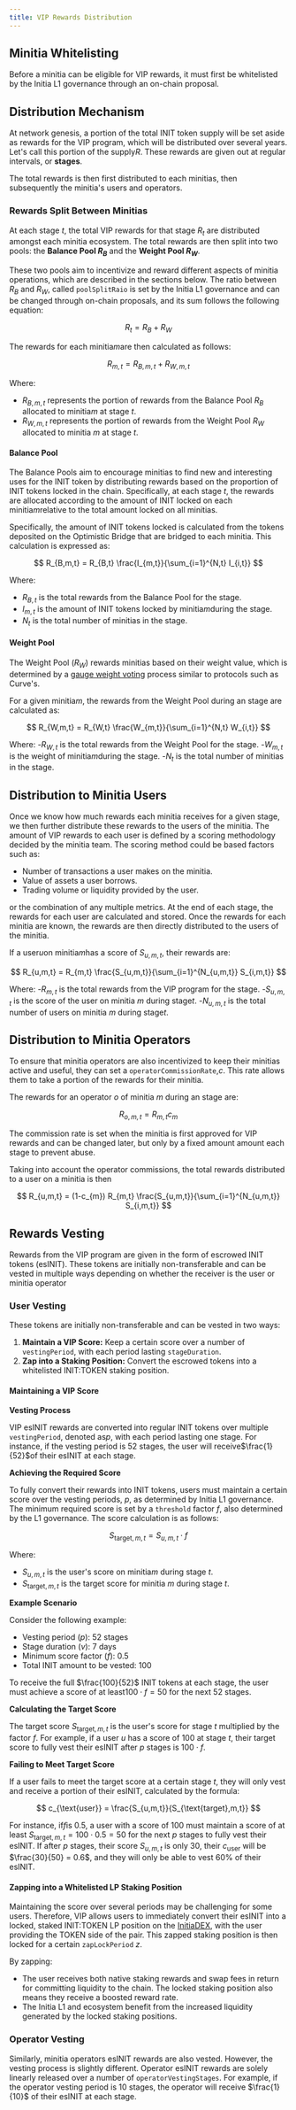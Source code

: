 ```yaml
---
title: VIP Rewards Distribution
---
```


## Minitia Whitelisting

Before a minitia can be eligible for VIP rewards, it must first be whitelisted by the Initia L1 governance through an on-chain proposal.


## Distribution Mechanism

At network genesis, a portion of the total INIT token supply will be set aside as rewards for the VIP program, which will be distributed over several years. Let's call this portion of the supply$R$. These rewards are given out at regular intervals, or **stages**.

The total rewards is then first distributed to each minitias, then subsequently the minitia's users and operators.

### Rewards Split Between Minitias

At each stage $t$, the total VIP rewards for that stage $R_t$ are distributed amongst each minitia ecosystem. The total rewards are then split into two pools: the **Balance Pool $R_B$** and the **Weight Pool $R_W$**.

These two pools aim to incentivize and reward different aspects of minitia operations, which are described in the sections below. The ratio between $R_B$ and $R_W$, called `poolSplitRaio` is set by the Initia L1 governance and can be changed through on-chain proposals, and its sum follows the following equation:

$$
R_t = R_B + R_W
$$

The rewards for each minitia$m$are then calculated as follows:

$$
R_{m,t} = R_{B,m,t} + R_{W,m,t}
$$

Where:
-	$R_{B,m,t}$ represents the portion of rewards from the Balance Pool $R_B$ allocated to minitia$m$ at stage $t$.
-	$R_{W,m,t}$ represents the portion of rewards from the Weight Pool $R_W$ allocated to minitia $m$ at stage $t$.

#### Balance Pool

The Balance Pools aim to encourage minitias to find new and interesting uses for the INIT token by distributing rewards based on the proportion of INIT tokens locked in the chain. Specifically, at each stage $t$, the rewards are allocated according to the amount of INIT locked on each minitia$m$relative to the total amount locked on all minitias. 

Specifically, the amount of INIT tokens locked is calculated from the tokens deposited on the Optimistic Bridge that are bridged to each minitia. This calculation is expressed as:

$$
R_{B,m,t} = R_{B,t} \frac{I_{m,t}}{\sum_{i=1}^{N,t} I_{i,t}}
$$

Where:
-	$R_{B,t}$ is the total rewards from the Balance Pool for the stage.
-	$I_{m,t}$ is the amount of INIT tokens locked by minitia$m$during the stage.
-	$N_{t}$ is the total number of minitias in the stage.

#### Weight Pool

The Weight Pool ($R_W$) rewards minitias based on their weight value, which is determined by a [gauge weight voting](/home/getting-started/vested-interest-program/gauges) process similar to protocols such as Curve's. 

For a given minitia$m$, the rewards from the Weight Pool during an stage are calculated as:

$$
R_{W,m,t} = R_{W,t} \frac{W_{m,t}}{\sum_{i=1}^{N,t} W_{i,t}}
$$

Where:
-$R_{W,t}$ is the total rewards from the Weight Pool for the stage.
-$W_{m,t}$ is the weight of minitia$m$during the stage.
-$N_{t}$ is the total number of minitias in the stage.

## Distribution to Minitia Users

Once we know how much rewards each minitia receives for a given stage, we then further distribute these rewards to the users of the minitia. The amount of VIP rewards to each user is defined by a scoring methodology decided by the minitia team. The scoring method could be based factors such as:

- Number of transactions a user makes on the minitia.
- Value of assets a user borrows.
- Trading volume or liquidity provided by the user.

or the combination of any multiple metrics. At the end of each stage, the rewards for each user are calculated and stored. Once the rewards for each minitia are known, the rewards are then directly distributed to the users of the minitia.

If a user$u$on minitia$m$has a score of $S_{u,m,t}$, their rewards are:

$$
R_{u,m,t} = R_{m,t} \frac{S_{u,m,t}}{\sum_{i=1}^{N_{u,m,t}} S_{i,m,t}}
$$

Where:
-$R_{m,t}$ is the total rewards from the VIP program for the stage.
-$S_{u,m,t}$ is the score of the user on minitia $m$ during stage$t$.
-$N_{u,m,t}$ is the total number of users on minitia $m$ during stage$t$.


## Distribution to Minitia Operators

To ensure that minitia operators are also incentivized to keep their minitias active and useful, they can set a `operatorCommissionRate`,$c$. This rate allows them to take a portion of the rewards for their minitia.

The rewards for an operator $o$ of minitia $m$ during an stage are:

$$
R_{o,m,t} = R_{m,t} c_{m}
$$

The commission rate is set when the minitia is first approved for VIP rewards and can be changed later, but only by a fixed amount amount each stage to prevent abuse.

Taking into account the operator commissions, the total rewards distributed to a user on a minitia  is then

$$
R_{u,m,t} = (1-c_{m}) R_{m,t} \frac{S_{u,m,t}}{\sum_{i=1}^{N_{u,m,t}} S_{i,m,t}}
$$

## Rewards Vesting

Rewards from the VIP program are given in the form of escrowed INIT tokens (esINIT). These tokens are initially non-transferable and can be vested in multiple ways depending on whether the receiver is the user or minitia operator

### User Vesting

These tokens are initially non-transferable and can be vested in two ways:

1. **Maintain a VIP Score:** Keep a certain score over a number of `vestingPeriod`, with each period lasting `stageDuration`.
2. **Zap into a Staking Position:** Convert the escrowed tokens into a whitelisted INIT:TOKEN staking position.

#### Maintaining a VIP Score

**Vesting Process**

VIP esINIT rewards are converted into regular INIT tokens over multiple `vestingPeriod`, denoted as$p$, with each period lasting one stage. For instance, if the vesting period is 52 stages, the user will receive$\frac{1}{52}$of their esINIT at each stage.

**Achieving the Required Score**

To fully convert their rewards into INIT tokens, users must maintain a certain score over the vesting periods, $p$, as determined by Initia L1 governance. The minimum required score is set by a `threshold` factor $f$, also determined by the L1 governance. The score calculation is as follows:

$$
S_{\text{target},m,t} = S_{u,m,t} \cdot f
$$

Where:
- $S_{u,m,t}$ is the user's score on minitia$m$ during stage $t$.
- $S_{\text{target},m,t}$ is the target score for minitia $m$ during stage $t$.

**Example Scenario**

Consider the following example:
-  Vesting period ($p$): 52 stages
-  Stage duration ($v$): 7 days
-  Minimum score factor ($f$): 0.5
-  Total INIT amount to be vested: 100

To receive the full $\frac{100}{52}$ INIT tokens at each stage, the user must achieve a score of at least$100 \cdot f = 50$ for the next 52 stages.

**Calculating the Target Score**

The target score $S_{\text{target},m,t}$ is the user's score for stage $t$ multiplied by the factor $f$. For example, if a user $u$ has a score of 100 at stage $t$, their target score to fully vest their esINIT after $p$ stages is $100 \cdot f$.

**Failing to Meet Target Score**

If a user fails to meet the target score at a certain stage $t$, they will only vest and receive a portion of their esINIT, calculated by the formula:

$$
c_{\text{user}} = \frac{S_{u,m,t}}{S_{\text{target},m,t}}
$$

For instance, if$f$is 0.5, a user with a score of 100 must maintain a score of at least $S_{\text{target},m,t} = 100 \cdot 0.5 = 50$ for the next $p$ stages to fully vest their esINIT. If after $p$ stages, their score $S_{u,m,t}$ is only 30, their $c_{\text{user}}$ will be $\frac{30}{50} = 0.6$, and they will only be able to vest 60% of their esINIT.

#### Zapping into a Whitelisted LP Staking Position

Maintaining the score over several periods may be challenging for some users. Therefore, VIP allows users to immediately convert their esINIT into a locked, staked INIT:TOKEN LP position on the [InitiaDEX](/home/getting-started/initiadex), with the user providing the TOKEN side of the pair. This zapped staking position is then locked for a certain `zapLockPeriod` $z$.

By zapping:
-   The user receives both native staking rewards and swap fees in return for committing liquidity to the chain. The locked staking position also means they receive a boosted reward rate.
-   The Initia L1 and ecosystem benefit from the increased liquidity generated by the locked staking positions.

### Operator Vesting

Similarly, minitia operators esINIT rewards are also vested. However, the vesting process is slightly different. Operator esINIT rewards are solely linearly released over a number of `operatorVestingStages`. For example, if the operator vesting period is 10 stages, the operator will receive $\frac{1}{10}$ of their esINIT at each stage.